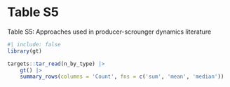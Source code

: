 # Table S5


Table S5: Approaches used in producer-scrounger dynamics literature

```r
#| include: false
library(gt)
```

```r
targets::tar_read(n_by_type) |>
	gt() |>
	summary_rows(columns = 'Count', fns = c('sum', 'mean', 'median'))
```
